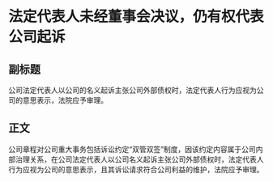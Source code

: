 # 法定代表人未经董事会决议，仍有权代表公司起诉
## 副标题
公司法定代表人以公司的名义起诉主张公司外部债权时，法定代表人行为应视为公司的意思表示，法院应予审理。
## 正文
公司章程对公司重大事务包括诉讼约定“双管双签”制度，因该约定内容属于公司内部治理关系，在公司法定代表人以公司名义起诉主张公司外部债权时，法定代表人行为应视为公司的意思表示，且其诉讼请求符合公司利益的维护，法院应予审理。